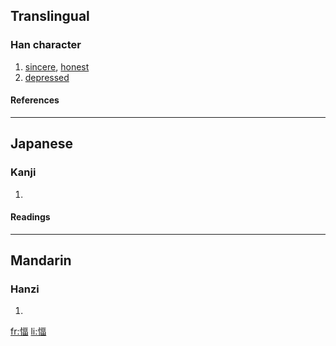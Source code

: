 ==Translingual==
===Han character===
{{Han char|rn=61|rad=心|as=09|sn=12|four=9106<sub>6</sub>|canj=心一口田 (PMRW), X心一口田 (XPMRW)}}
# [[sincere]], [[honest]]
# [[depressed]]
====References====
{{Han ref|kx=0394.160|dkj=10916|dj=0730.230|hdz=42326.090|uh=610A|ud=24842|bh=D941|bd=55617}}
----
==Japanese==
===Kanji===
{{ja-kanji|grade=|rs=心09}}
# {{defn|Japanese}} 
====Readings====
{{ja-readings|on=[[ひょく]] (hyoku), [[ひき]] (hiki), [[ふく]] (fuku)|kun=[[まこと]] (makoto)}}
----
==Mandarin==
===Hanzi===
{{cmn-hanzi|pin=[[bì]] ([[bi4]]), [[qì]] ([[qi4]])|wg=pi<sup>4</sup>, ch'i<sup>4</sup>}}
# {{defn|Mandarin}}

[[fr:愊]]
[[li:愊]]